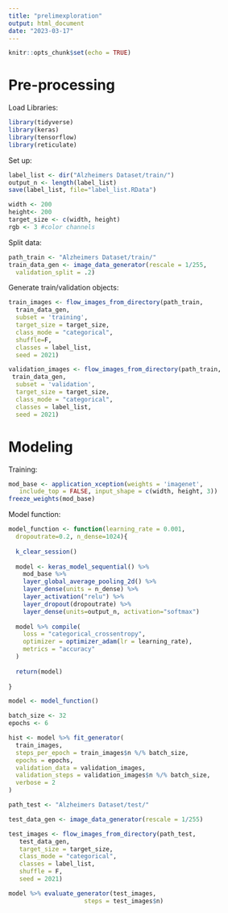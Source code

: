 ```yaml
---
title: "prelimexploration"
output: html_document
date: "2023-03-17"
---
```


```r
knitr::opts_chunk$set(echo = TRUE)
```

# Pre-processing

Load Libraries:
```r
library(tidyverse)
library(keras)
library(tensorflow)
library(reticulate)
```

Set up:
```r
label_list <- dir("Alzheimers Dataset/train/")
output_n <- length(label_list)
save(label_list, file="label_list.RData")

width <- 200
height<- 200
target_size <- c(width, height)
rgb <- 3 #color channels
```

Split data:
```r
path_train <- "Alzheimers Dataset/train/"
train_data_gen <- image_data_generator(rescale = 1/255, 
  validation_split = .2)
```

Generate train/validation objects:
```r
train_images <- flow_images_from_directory(path_train,
  train_data_gen,
  subset = 'training',
  target_size = target_size,
  class_mode = "categorical",
  shuffle=F,
  classes = label_list,
  seed = 2021)

validation_images <- flow_images_from_directory(path_train,
 train_data_gen, 
  subset = 'validation',
  target_size = target_size,
  class_mode = "categorical",
  classes = label_list,
  seed = 2021)
```

# Modeling

Training:
```r
mod_base <- application_xception(weights = 'imagenet', 
   include_top = FALSE, input_shape = c(width, height, 3))
freeze_weights(mod_base) 
```

Model function:
```r
model_function <- function(learning_rate = 0.001, 
  dropoutrate=0.2, n_dense=1024){
  
  k_clear_session()
  
  model <- keras_model_sequential() %>%
    mod_base %>% 
    layer_global_average_pooling_2d() %>% 
    layer_dense(units = n_dense) %>%
    layer_activation("relu") %>%
    layer_dropout(dropoutrate) %>%
    layer_dense(units=output_n, activation="softmax")
  
  model %>% compile(
    loss = "categorical_crossentropy",
    optimizer = optimizer_adam(lr = learning_rate),
    metrics = "accuracy"
  )
  
  return(model)
  
}
```

```r
model <- model_function()

batch_size <- 32
epochs <- 6

hist <- model %>% fit_generator(
  train_images,
  steps_per_epoch = train_images$n %/% batch_size, 
  epochs = epochs, 
  validation_data = validation_images,
  validation_steps = validation_images$n %/% batch_size,
  verbose = 2
)
```

```r
path_test <- "Alzheimers Dataset/test/"

test_data_gen <- image_data_generator(rescale = 1/255)

test_images <- flow_images_from_directory(path_test,
   test_data_gen,
   target_size = target_size,
   class_mode = "categorical",
   classes = label_list,
   shuffle = F,
   seed = 2021)

model %>% evaluate_generator(test_images, 
                     steps = test_images$n)
```

